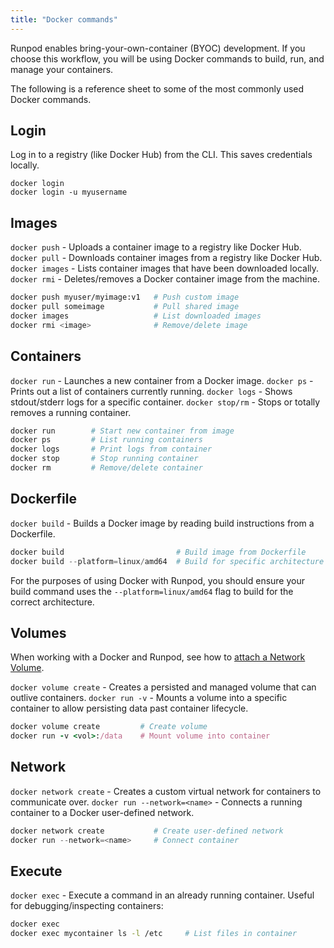 ```yaml
---
title: "Docker commands"
---
```


Runpod enables bring-your-own-container (BYOC) development. If you choose this workflow, you will be using Docker commands to build, run, and manage your containers.

The following is a reference sheet to some of the most commonly used Docker commands.

## Login

Log in to a registry (like Docker Hub) from the CLI. This saves credentials locally.

```
docker login
docker login -u myusername
```

## Images

`docker push` - Uploads a container image to a registry like Docker Hub. `docker pull` - Downloads container images from a registry like Docker Hub. `docker images` - Lists container images that have been downloaded locally. `docker rmi` - Deletes/removes a Docker container image from the machine.

```bash
docker push myuser/myimage:v1   # Push custom image
docker pull someimage           # Pull shared image
docker images                   # List downloaded images
docker rmi <image>              # Remove/delete image
```

## Containers

`docker run` - Launches a new container from a Docker image. `docker ps` - Prints out a list of containers currently running. `docker logs` - Shows stdout/stderr logs for a specific container. `docker stop/rm` - Stops or totally removes a running container.

```python
docker run        # Start new container from image
docker ps         # List running containers
docker logs       # Print logs from container
docker stop       # Stop running container
docker rm         # Remove/delete container
```

## Dockerfile

`docker build` - Builds a Docker image by reading build instructions from a Dockerfile.

```python
docker build                         # Build image from Dockerfile
docker build --platform=linux/amd64  # Build for specific architecture
```

<Info>

For the purposes of using Docker with Runpod, you should ensure your build command uses the `--platform=linux/amd64` flag to build for the correct architecture.

</Info>

## Volumes

<Info>

When working with a Docker and Runpod, see how to [attach a Network Volume](/pods/storage/create-network-volumes).

</Info>

`docker volume create` - Creates a persisted and managed volume that can outlive containers. `docker run -v` - Mounts a volume into a specific container to allow persisting data past container lifecycle.

```ruby
docker volume create         # Create volume
docker run -v <vol>:/data    # Mount volume into container
```

## Network

`docker network create` - Creates a custom virtual network for containers to communicate over. `docker run --network=<name>` - Connects a running container to a Docker user-defined network.

```python
docker network create           # Create user-defined network
docker run --network=<name>     # Connect container
```

## Execute

`docker exec` - Execute a command in an already running container. Useful for debugging/inspecting containers:

```bash
docker exec
docker exec mycontainer ls -l /etc     # List files in container
```
